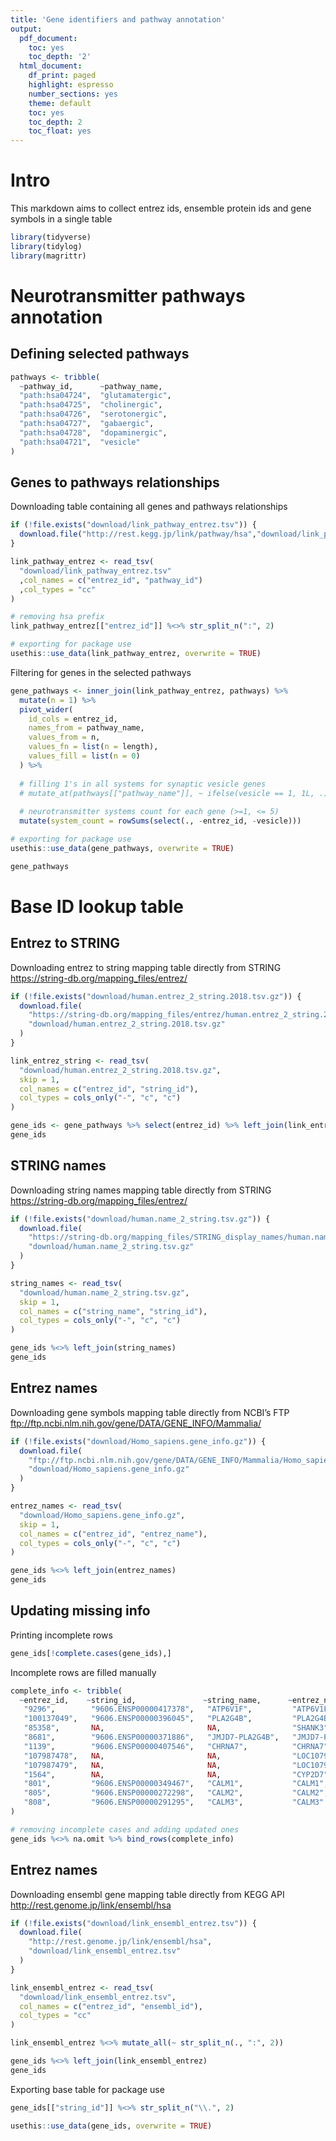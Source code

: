 ```yaml
---
title: 'Gene identifiers and pathway annotation'
output:
  pdf_document:
    toc: yes
    toc_depth: '2'
  html_document:
    df_print: paged
    highlight: espresso
    number_sections: yes
    theme: default
    toc: yes
    toc_depth: 2
    toc_float: yes
---
```

# Intro
This markdown aims to collect entrez ids, ensemble protein ids and gene symbols in a single table
```r
library(tidyverse)
library(tidylog)
library(magrittr)
```

# Neurotransmitter pathways annotation

## Defining selected pathways
```r
pathways <- tribble(
  ~pathway_id,      ~pathway_name, 
  "path:hsa04724",  "glutamatergic",
  "path:hsa04725",  "cholinergic",  
  "path:hsa04726",  "serotonergic", 
  "path:hsa04727",  "gabaergic",    
  "path:hsa04728",  "dopaminergic", 
  "path:hsa04721",  "vesicle"
)
```

## Genes to pathways relationships
Downloading table containing all genes and pathways relationships
```r
if (!file.exists("download/link_pathway_entrez.tsv")) {
  download.file("http://rest.kegg.jp/link/pathway/hsa","download/link_pathway_entrez.tsv")
}

link_pathway_entrez <- read_tsv(
  "download/link_pathway_entrez.tsv"
  ,col_names = c("entrez_id", "pathway_id")
  ,col_types = "cc"
)

# removing hsa prefix
link_pathway_entrez[["entrez_id"]] %<>% str_split_n(":", 2)

# exporting for package use
usethis::use_data(link_pathway_entrez, overwrite = TRUE)
```

Filtering for genes in the selected pathways
```r
gene_pathways <- inner_join(link_pathway_entrez, pathways) %>%
  mutate(n = 1) %>%
  pivot_wider(
    id_cols = entrez_id,
    names_from = pathway_name, 
    values_from = n,
    values_fn = list(n = length),
    values_fill = list(n = 0)
  ) %>%
  
  # filling 1's in all systems for synaptic vesicle genes
  # mutate_at(pathways[["pathway_name"]], ~ ifelse(vesicle == 1, 1L, .)) %>%
  
  # neurotransmitter systems count for each gene (>=1, <= 5)
  mutate(system_count = rowSums(select(., -entrez_id, -vesicle)))

# exporting for package use
usethis::use_data(gene_pathways, overwrite = TRUE)

gene_pathways
```

# Base ID lookup table

## Entrez to STRING
Downloading entrez to string mapping table directly from STRING  [https://string-db.org/mapping_files/entrez/](https://string-db.org/mapping_files/entrez/)

```r
if (!file.exists("download/human.entrez_2_string.2018.tsv.gz")) {
  download.file(
    "https://string-db.org/mapping_files/entrez/human.entrez_2_string.2018.tsv.gz",
    "download/human.entrez_2_string.2018.tsv.gz"
  )
}

link_entrez_string <- read_tsv(
  "download/human.entrez_2_string.2018.tsv.gz",
  skip = 1,
  col_names = c("entrez_id", "string_id"),
  col_types = cols_only("-", "c", "c")
)

gene_ids <- gene_pathways %>% select(entrez_id) %>% left_join(link_entrez_string)
gene_ids
```

## STRING names

Downloading string names mapping table directly from STRING  [https://string-db.org/mapping_files/entrez/](https://string-db.org/mapping_files/entrez/)

```r
if (!file.exists("download/human.name_2_string.tsv.gz")) {
  download.file(
    "https://string-db.org/mapping_files/STRING_display_names/human.name_2_string.tsv.gz",
    "download/human.name_2_string.tsv.gz"
  )
}

string_names <- read_tsv(
  "download/human.name_2_string.tsv.gz",
  skip = 1,
  col_names = c("string_name", "string_id"),
  col_types = cols_only("-", "c", "c")
)

gene_ids %<>% left_join(string_names)
gene_ids
```

## Entrez names

Downloading gene symbols mapping table directly from NCBI's FTP  [ftp://ftp.ncbi.nlm.nih.gov/gene/DATA/GENE_INFO/Mammalia/](ftp://ftp.ncbi.nlm.nih.gov/gene/DATA/GENE_INFO/Mammalia/)
```r
if (!file.exists("download/Homo_sapiens.gene_info.gz")) {
  download.file(
    "ftp://ftp.ncbi.nlm.nih.gov/gene/DATA/GENE_INFO/Mammalia/Homo_sapiens.gene_info.gz",
    "download/Homo_sapiens.gene_info.gz"
  )
}

entrez_names <- read_tsv(
  "download/Homo_sapiens.gene_info.gz",
  skip = 1,
  col_names = c("entrez_id", "entrez_name"),
  col_types = cols_only("-", "c", "c")
)

gene_ids %<>% left_join(entrez_names)
gene_ids
```

## Updating missing info

Printing incomplete rows
```r
gene_ids[!complete.cases(gene_ids),]
```

Incomplete rows are filled manually
```r
complete_info <- tribble(
  ~entrez_id,    ~string_id,               ~string_name,      ~entrez_name,  
   "9296",        "9606.ENSP00000417378",   "ATP6V1F",         "ATP6V1F",      
   "100137049",   "9606.ENSP00000396045",   "PLA2G4B",         "PLA2G4B",      
   "85358",       NA,                       NA,                "SHANK3",       
   "8681",        "9606.ENSP00000371886",   "JMJD7-PLA2G4B",   "JMJD7-PLA2G4B",
   "1139",        "9606.ENSP00000407546",   "CHRNA7",          "CHRNA7",       
   "107987478",   NA,                       NA,                "LOC107987478", 
   "107987479",   NA,                       NA,                "LOC107987479", 
   "1564",        NA,                       NA,                "CYP2D7",       
   "801",         "9606.ENSP00000349467",   "CALM1",           "CALM1",        
   "805",         "9606.ENSP00000272298",   "CALM2",           "CALM2",        
   "808",         "9606.ENSP00000291295",   "CALM3",           "CALM3"
)

# removing incomplete cases and adding updated ones
gene_ids %<>% na.omit %>% bind_rows(complete_info)
```

## Entrez names

Downloading ensembl gene mapping table directly from KEGG API  [http://rest.genome.jp/link/ensembl/hsa](http://rest.genome.jp/link/ensembl/hsa)
```r
if (!file.exists("download/link_ensembl_entrez.tsv")) {
  download.file(
    "http://rest.genome.jp/link/ensembl/hsa",
    "download/link_ensembl_entrez.tsv"
  )
}

link_ensembl_entrez <- read_tsv(
  "download/link_ensembl_entrez.tsv",
  col_names = c("entrez_id", "ensembl_id"),
  col_types = "cc"
)

link_ensembl_entrez %<>% mutate_all(~ str_split_n(., ":", 2))

gene_ids %<>% left_join(link_ensembl_entrez)
gene_ids
```

Exporting base table for package use
```r
gene_ids[["string_id"]] %<>% str_split_n("\\.", 2)

usethis::use_data(gene_ids, overwrite = TRUE)
```

